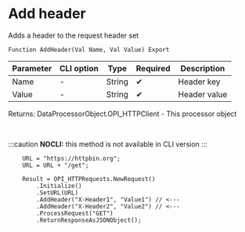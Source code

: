 ﻿---
sidebar_position: 2
description: Add header  and other functions to work with HTTP-client in the Open Integration Package, a free open-source integration library for 1C:Enterprise 8, OneScript and CLI
keywords: [1C, 1С, 1С:Enterprise, 1С:Enterprise 8.3, API, Integration, Services, Exchange, OneScript, CLI, HTTP-client]
---


# Add header 
 Adds a header to the request header set



`Function AddHeader(Val Name, Val Value) Export`

  | Parameter | CLI option | Type | Required | Description |
  |-|-|-|-|-|
  | Name | - | String | &#x2714; | Header key |
  | Value | - | String | &#x2714; | Header value |

  
  Returns:  DataProcessorObject.OPI_HTTPClient - This processor object

<br/>


:::caution
**NOCLI:** this method is not available in CLI version
:::
<br/>



```bsl title="1C:Enterprise/OneScript code example"
    URL = "https://httpbin.org";
    URL = URL + "/get";

    Result = OPI_HTTPRequests.NewRequest()
        .Initialize()
        .SetURL(URL)
        .AddHeader("X-Header1", "Value1") // <---
        .AddHeader("X-Header2", "Value2") // <---
        .ProcessRequest("GET")
        .ReturnResponseAsJSONObject();
```
 




